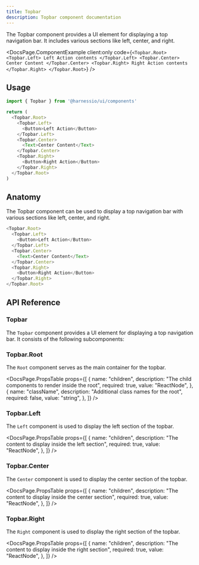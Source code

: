 ```yaml
---
title: Topbar
description: Topbar component documentation
---
```


The Topbar component provides a UI element for displaying a top navigation bar. It includes various sections like left, center, and right.


<DocsPage.ComponentExample
  client:only
  code={`<Topbar.Root>
    <Topbar.Left>
      Left Action contents
    </Topbar.Left>
    <Topbar.Center>
      Center Content
    </Topbar.Center>
    <Topbar.Right>
      Right Action contents
    </Topbar.Right>
  </Topbar.Root>`}
/>

## Usage

```typescript jsx
import { Topbar } from '@harnessio/ui/components'

return (
  <Topbar.Root>
    <Topbar.Left>
      <Button>Left Action</Button>
    </Topbar.Left>
    <Topbar.Center>
      <Text>Center Content</Text>
    </Topbar.Center>
    <Topbar.Right>
      <Button>Right Action</Button>
    </Topbar.Right>
  </Topbar.Root>
)
```

## Anatomy

The Topbar component can be used to display a top navigation bar with various sections like left, center, and right.

```typescript jsx
<Topbar.Root>
  <Topbar.Left>
    <Button>Left Action</Button>
  </Topbar.Left>
  <Topbar.Center>
    <Text>Center Content</Text>
  </Topbar.Center>
  <Topbar.Right>
    <Button>Right Action</Button>
  </Topbar.Right>
</Topbar.Root>
```

## API Reference

### Topbar

The `Topbar` component provides a UI element for displaying a top navigation bar. It consists of the following subcomponents:

### Topbar.Root

The `Root` component serves as the main container for the topbar.

<DocsPage.PropsTable
  props={[
    {
      name: "children",
      description: "The child components to render inside the root",
      required: true,
      value: "ReactNode",
    },
    {
      name: "className",
      description: "Additional class names for the root",
      required: false,
      value: "string",
    },
  ]}
/>

### Topbar.Left

The `Left` component is used to display the left section of the topbar.

<DocsPage.PropsTable
  props={[
    {
      name: "children",
      description: "The content to display inside the left section",
      required: true,
      value: "ReactNode",
    },
  ]}
/>

### Topbar.Center

The `Center` component is used to display the center section of the topbar.

<DocsPage.PropsTable
  props={[
    {
      name: "children",
      description: "The content to display inside the center section",
      required: true,
      value: "ReactNode",
    },
  ]}
/>

### Topbar.Right

The `Right` component is used to display the right section of the topbar.

<DocsPage.PropsTable
  props={[
    {
      name: "children",
      description: "The content to display inside the right section",
      required: true,
      value: "ReactNode",
    },
  ]}
/>

